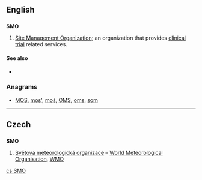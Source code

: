 ==English==

==={{initialism}}===
'''SMO'''

# [[Site Management Organization]]; an organization that provides [[clinical trial]] related services.

====See also====
* {{pedia|Site management organization}}

===Anagrams===
* [[MOS#English|MOS]], [[mos'#English|mos']], [[moś#English|moś]], [[OMS#English|OMS]], [[oms#English|oms]], [[som#English|som]]

----

==Czech==

==={{initialism|cs}}===
'''SMO'''

# [[Světová meteorologická organizace]] – [[World Meteorological Organisation]], [[WMO]]

[[cs:SMO]]